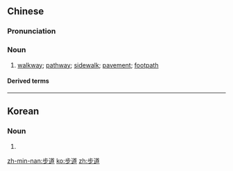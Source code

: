{{also|歩道}}
==Chinese==
{{zh-forms}}

===Pronunciation===
{{zh-pron
|m=bùdào
|c=bou6 dou6
|mn=pō͘-tō
|cat=n
}}

===Noun===
{{zh-noun}}

# [[walkway]]; [[pathway]]; [[sidewalk]]; [[pavement]]; [[footpath]]

====Derived terms====
{{zh-der|橫斷步道}}

----

==Korean==
{{ko-hanjatab}}

===Noun===
{{ko-noun|hj|hangeul=보도}}

# {{hanja form of|보도|[[sidewalk]], [[pavement]]}}

[[zh-min-nan:步道]]
[[ko:步道]]
[[zh:步道]]